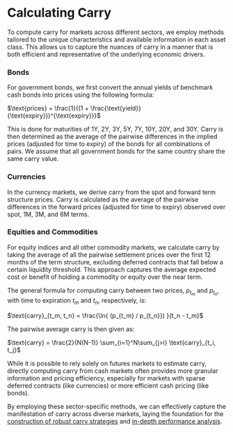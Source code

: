 
# Calculating Carry

To compute carry for markets across different sectors, we employ methods tailored to the unique characteristics and available information in each asset class. This allows us to capture the nuances of carry in a manner that is both efficient and representative of the underlying economic drivers.

<Steps>

### Bonds

For government bonds, we first convert the annual yields of benchmark cash bonds into prices using the following formula:

$\text{prices} = \frac{1}{(1 + \frac{\text{yield}}{\text{expiry}})^{\text{expiry}}}$

This is done for maturities of 1Y, 2Y, 3Y, 5Y, 7Y, 10Y, 20Y, and 30Y. Carry is then determined as the average of the pairwise differences in the implied prices (adjusted for time to expiry) of the bonds for all combinations of pairs. We assume that all government bonds for the same country share the same carry value.

### Currencies

In the currency markets, we derive carry from the spot and forward term structure prices. Carry is calculated as the average of the pairwise differences in the forward prices (adjusted for time to expiry) observed over spot, 1M, 3M, and 6M terms.

### Equities and Commodities

For equity indices and all other commodity markets, we calculate carry by taking the average of all the pairwise settlement prices over the first 12 months of the term structure, excluding deferred contracts that fall below a certain liquidity threshold. This approach captures the average expected cost or benefit of holding a commodity or equity over the near term.

</Steps>

The general formula for computing carry between two prices, $p_{t_m}$ and $p_{t_n}$, with time to expiration $t_m$ and $t_n$, respectively, is:

$\text{carry}_{t_m, t_n} = \frac{\ln{ (p_{t_m} / p_{t_n}}) }{t_n - t_m}$

The pairwise average carry is then given as:

$\text{carry} = \frac{2}{N(N-1)} \sum_{i=1}^N\sum_{j>i} \text{carry}_{t_i, t_j}$

<Callout>
While it is possible to rely solely on futures markets to estimate carry, directly computing carry from cash markets often provides more granular information and pricing efficiency, especially for markets with sparse deferred contracts (like currencies) or more efficient cash pricing (like bonds).
</Callout>

By employing these sector-specific methods, we can effectively capture the manifestation of carry across diverse markets, laying the foundation for the [construction of robust carry strategies](/what-is-carry/constructing-carry-strategies) and [in-depth performance analysis](/performance-analysis).